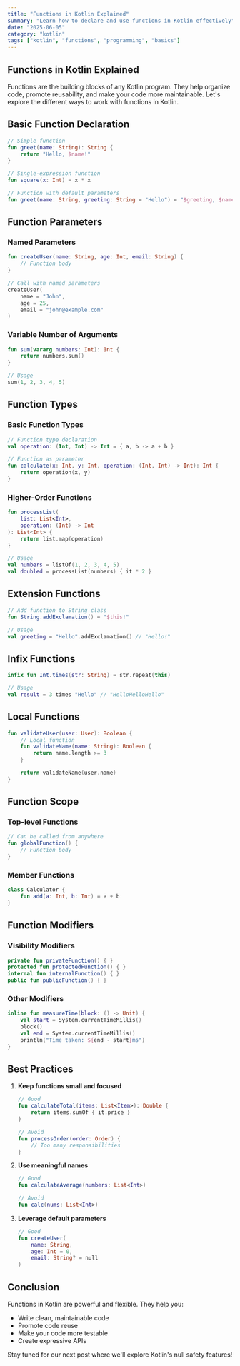 ```yaml
---
title: "Functions in Kotlin Explained"
summary: "Learn how to declare and use functions in Kotlin effectively"
date: "2025-06-05"
category: "kotlin"
tags: ["kotlin", "functions", "programming", "basics"]
---
```


## Functions in Kotlin Explained

Functions are the building blocks of any Kotlin program. They help organize code, promote reusability, and make your code more maintainable. Let's explore the different ways to work with functions in Kotlin.

## Basic Function Declaration

```kotlin
// Simple function
fun greet(name: String): String {
    return "Hello, $name!"
}

// Single-expression function
fun square(x: Int) = x * x

// Function with default parameters
fun greet(name: String, greeting: String = "Hello") = "$greeting, $name!"
```

## Function Parameters

### Named Parameters

```kotlin
fun createUser(name: String, age: Int, email: String) {
    // Function body
}

// Call with named parameters
createUser(
    name = "John",
    age = 25,
    email = "john@example.com"
)
```

### Variable Number of Arguments

```kotlin
fun sum(vararg numbers: Int): Int {
    return numbers.sum()
}

// Usage
sum(1, 2, 3, 4, 5)
```

## Function Types

### Basic Function Types

```kotlin
// Function type declaration
val operation: (Int, Int) -> Int = { a, b -> a + b }

// Function as parameter
fun calculate(x: Int, y: Int, operation: (Int, Int) -> Int): Int {
    return operation(x, y)
}
```

### Higher-Order Functions

```kotlin
fun processList(
    list: List<Int>,
    operation: (Int) -> Int
): List<Int> {
    return list.map(operation)
}

// Usage
val numbers = listOf(1, 2, 3, 4, 5)
val doubled = processList(numbers) { it * 2 }
```

## Extension Functions

```kotlin
// Add function to String class
fun String.addExclamation() = "$this!"

// Usage
val greeting = "Hello".addExclamation() // "Hello!"
```

## Infix Functions

```kotlin
infix fun Int.times(str: String) = str.repeat(this)

// Usage
val result = 3 times "Hello" // "HelloHelloHello"
```

## Local Functions

```kotlin
fun validateUser(user: User): Boolean {
    // Local function
    fun validateName(name: String): Boolean {
        return name.length >= 3
    }

    return validateName(user.name)
}
```

## Function Scope

### Top-level Functions

```kotlin
// Can be called from anywhere
fun globalFunction() {
    // Function body
}
```

### Member Functions

```kotlin
class Calculator {
    fun add(a: Int, b: Int) = a + b
}
```

## Function Modifiers

### Visibility Modifiers

```kotlin
private fun privateFunction() { }
protected fun protectedFunction() { }
internal fun internalFunction() { }
public fun publicFunction() { }
```

### Other Modifiers

```kotlin
inline fun measureTime(block: () -> Unit) {
    val start = System.currentTimeMillis()
    block()
    val end = System.currentTimeMillis()
    println("Time taken: ${end - start}ms")
}
```

## Best Practices

1. **Keep functions small and focused**

   ```kotlin
   // Good
   fun calculateTotal(items: List<Item>): Double {
       return items.sumOf { it.price }
   }

   // Avoid
   fun processOrder(order: Order) {
       // Too many responsibilities
   }
   ```

2. **Use meaningful names**

   ```kotlin
   // Good
   fun calculateAverage(numbers: List<Int>)

   // Avoid
   fun calc(nums: List<Int>)
   ```

3. **Leverage default parameters**
   ```kotlin
   // Good
   fun createUser(
       name: String,
       age: Int = 0,
       email: String? = null
   )
   ```

## Conclusion

Functions in Kotlin are powerful and flexible. They help you:

- Write clean, maintainable code
- Promote code reuse
- Make your code more testable
- Create expressive APIs

Stay tuned for our next post where we'll explore Kotlin's null safety features!
